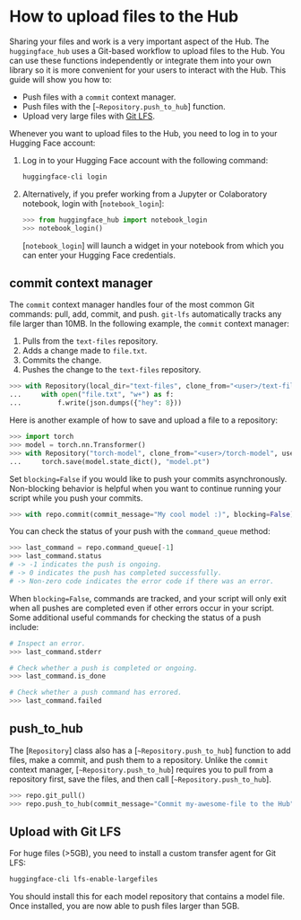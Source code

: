 # How to upload files to the Hub

Sharing your files and work is a very important aspect of the Hub. The `huggingface_hub` uses a Git-based workflow to upload files to the Hub. You can use these functions independently or integrate them into your own library so it is more convenient for your users to interact with the Hub. This guide will show you how to:

* Push files with a `commit` context manager.
* Push files with the [`~Repository.push_to_hub`] function.
* Upload very large files with [Git LFS](https://git-lfs.github.com/).

Whenever you want to upload files to the Hub, you need to log in to your Hugging Face account:

1. Log in to your Hugging Face account with the following command:

   ```bash
   huggingface-cli login
   ```

2. Alternatively, if you prefer working from a Jupyter or Colaboratory notebook, login with [`notebook_login`]:

   ```python
   >>> from huggingface_hub import notebook_login
   >>> notebook_login()
   ```

   [`notebook_login`] will launch a widget in your notebook from which you can enter your Hugging Face credentials.

## commit context manager

The `commit` context manager handles four of the most common Git commands: pull, add, commit, and push. `git-lfs` automatically tracks any file larger than 10MB. In the following example, the `commit` context manager:

1. Pulls from the `text-files` repository.
2. Adds a change made to `file.txt`.
3. Commits the change.
4. Pushes the change to the `text-files` repository.

```python
>>> with Repository(local_dir="text-files", clone_from="<user>/text-files").commit(commit_message="My first file :)"):
...     with open("file.txt", "w+") as f:
...         f.write(json.dumps({"hey": 8}))
```

Here is another example of how to save and upload a file to a repository:

```python
>>> import torch
>>> model = torch.nn.Transformer()
>>> with Repository("torch-model", clone_from="<user>/torch-model", use_auth_token=True).commit(commit_message="My cool model :)"):
...     torch.save(model.state_dict(), "model.pt")
```

Set `blocking=False` if you would like to push your commits asynchronously. Non-blocking behavior is helpful when you want to continue running your script while you push your commits.

```python
>>> with repo.commit(commit_message="My cool model :)", blocking=False)
```

You can check the status of your push with the `command_queue` method:

```python
>>> last_command = repo.command_queue[-1]
>>> last_command.status
# -> -1 indicates the push is ongoing.
# -> 0 indicates the push has completed successfully.
# -> Non-zero code indicates the error code if there was an error.
```

When `blocking=False`, commands are tracked, and your script will only exit when all pushes are completed even if other errors occur in your script. Some additional useful commands for checking the status of a push include:

```python
# Inspect an error.
>>> last_command.stderr

# Check whether a push is completed or ongoing.
>>> last_command.is_done

# Check whether a push command has errored.
>>> last_command.failed
```

## push_to_hub

The [`Repository`] class also has a [`~Repository.push_to_hub`] function to add files, make a commit, and push them to a repository. Unlike the `commit` context manager, [`~Repository.push_to_hub`] requires you to pull from a repository first, save the files, and then call [`~Repository.push_to_hub`].

```python
>>> repo.git_pull()
>>> repo.push_to_hub(commit_message="Commit my-awesome-file to the Hub")
```

## Upload with Git LFS

For huge files (>5GB), you need to install a custom transfer agent for Git LFS:

```bash
huggingface-cli lfs-enable-largefiles
```

You should install this for each model repository that contains a model file. Once installed, you are now able to push files larger than 5GB.
